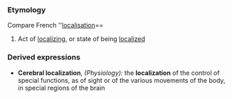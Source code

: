 ===Etymology===
Compare French ''[[localisation]]==
#Act of [[localizing]], or state of being [[localized]]
===Derived expressions===
*'''Cerebral localization''', ''(Physiology):'' the '''localization''' of the control of special functions, as of sight or of the various movements of the body, in special regions of the brain